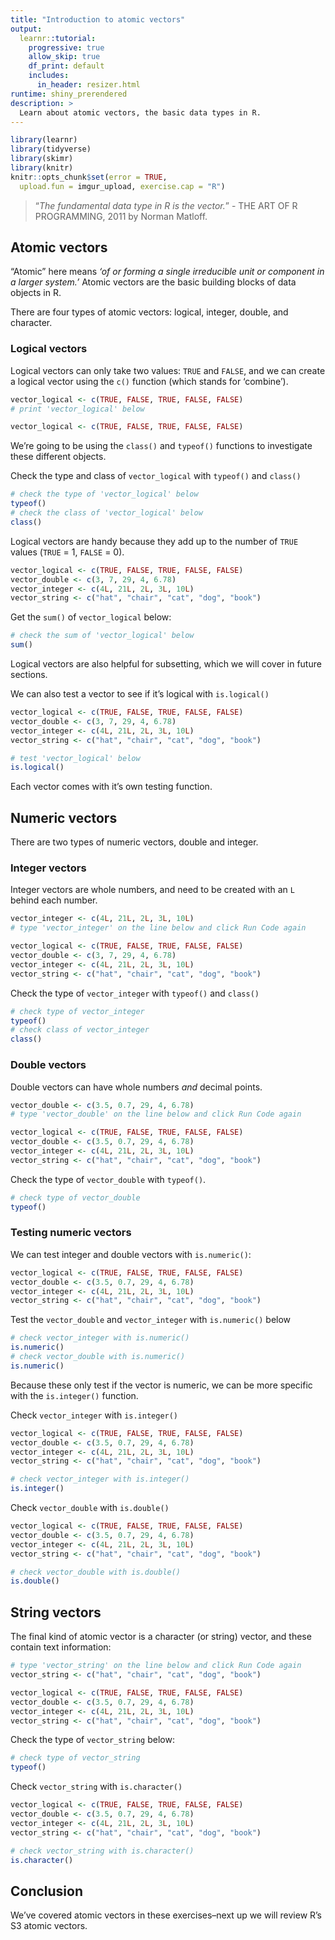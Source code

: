 ```yaml
---
title: "Introduction to atomic vectors"
output: 
  learnr::tutorial:
    progressive: true
    allow_skip: true
    df_print: default
    includes:
      in_header: resizer.html
runtime: shiny_prerendered
description: >
  Learn about atomic vectors, the basic data types in R.
---
```


```r
library(learnr)
library(tidyverse)
library(skimr)
library(knitr)
knitr::opts_chunk$set(error = TRUE,
  upload.fun = imgur_upload, exercise.cap = "R")
```

> "*The fundamental data type in R is the vector.*" - THE ART OF R PROGRAMMING, 2011 by Norman Matloff.

## Atomic vectors 

"Atomic" here means *'of or forming a single irreducible unit or component in a larger system.'* Atomic vectors are the basic building blocks of data objects in R. 

There are four types of atomic vectors: logical, integer, double, and character.

### Logical vectors

Logical vectors can only take two values: `TRUE` and `FALSE`, and we can create a logical vector using the `c()` function (which stands for 'combine').

```r
vector_logical <- c(TRUE, FALSE, TRUE, FALSE, FALSE)
# print 'vector_logical' below

```

```r
vector_logical <- c(TRUE, FALSE, TRUE, FALSE, FALSE)
```

We're going to be using the `class()` and `typeof()` functions to investigate these different objects. 

Check the type and class of `vector_logical` with `typeof()` and `class()`

```r
# check the type of 'vector_logical' below
typeof()
# check the class of 'vector_logical' below
class()
```

Logical vectors are handy because they add up to the number of `TRUE` values (`TRUE` = 1, `FALSE` = 0).

```r
vector_logical <- c(TRUE, FALSE, TRUE, FALSE, FALSE)
vector_double <- c(3, 7, 29, 4, 6.78)
vector_integer <- c(4L, 21L, 2L, 3L, 10L)
vector_string <- c("hat", "chair", "cat", "dog", "book")
```

Get the `sum()` of `vector_logical` below:

```r
# check the sum of 'vector_logical' below
sum()
```

Logical vectors are also helpful for subsetting, which we will cover in future sections. 

We can also test a vector to see if it's logical with `is.logical()`

```r
vector_logical <- c(TRUE, FALSE, TRUE, FALSE, FALSE)
vector_double <- c(3, 7, 29, 4, 6.78)
vector_integer <- c(4L, 21L, 2L, 3L, 10L)
vector_string <- c("hat", "chair", "cat", "dog", "book")
```

```r
# test 'vector_logical' below
is.logical()
```

Each vector comes with it's own testing function.

## Numeric vectors 

There are two types of numeric vectors, double and integer.

### Integer vectors

Integer vectors are whole numbers, and need to be created with an `L` behind each number. 

```r
vector_integer <- c(4L, 21L, 2L, 3L, 10L)
# type 'vector_integer' on the line below and click Run Code again

```

```r
vector_logical <- c(TRUE, FALSE, TRUE, FALSE, FALSE)
vector_double <- c(3, 7, 29, 4, 6.78)
vector_integer <- c(4L, 21L, 2L, 3L, 10L)
vector_string <- c("hat", "chair", "cat", "dog", "book")
```

Check the type of `vector_integer` with `typeof()` and `class()`

```r
# check type of vector_integer
typeof()
# check class of vector_integer
class()
```

### Double vectors

Double vectors can have whole numbers *and* decimal points. 

```r
vector_double <- c(3.5, 0.7, 29, 4, 6.78)
# type 'vector_double' on the line below and click Run Code again

```

```r
vector_logical <- c(TRUE, FALSE, TRUE, FALSE, FALSE)
vector_double <- c(3.5, 0.7, 29, 4, 6.78)
vector_integer <- c(4L, 21L, 2L, 3L, 10L)
vector_string <- c("hat", "chair", "cat", "dog", "book")
```

Check the type of `vector_double` with `typeof()`.

```r
# check type of vector_double
typeof()
```

### Testing numeric vectors

We can test integer and double vectors with `is.numeric()`:

```r
vector_logical <- c(TRUE, FALSE, TRUE, FALSE, FALSE)
vector_double <- c(3.5, 0.7, 29, 4, 6.78)
vector_integer <- c(4L, 21L, 2L, 3L, 10L)
vector_string <- c("hat", "chair", "cat", "dog", "book")
```

Test the `vector_double` and `vector_integer` with `is.numeric()` below

```r
# check vector_integer with is.numeric()
is.numeric()
# check vector_double with is.numeric()
is.numeric()
```

Because these only test if the vector is numeric, we can be more specific with the `is.integer()` function. 

Check `vector_integer` with `is.integer()`

```r
vector_logical <- c(TRUE, FALSE, TRUE, FALSE, FALSE)
vector_double <- c(3.5, 0.7, 29, 4, 6.78)
vector_integer <- c(4L, 21L, 2L, 3L, 10L)
vector_string <- c("hat", "chair", "cat", "dog", "book")
```

```r
# check vector_integer with is.integer()
is.integer()
```

Check `vector_double` with `is.double()`

```r
vector_logical <- c(TRUE, FALSE, TRUE, FALSE, FALSE)
vector_double <- c(3.5, 0.7, 29, 4, 6.78)
vector_integer <- c(4L, 21L, 2L, 3L, 10L)
vector_string <- c("hat", "chair", "cat", "dog", "book")
```

```r
# check vector_double with is.double()
is.double()
```

## String vectors

The final kind of atomic vector is a character (or string) vector, and these contain text information:

```r
# type 'vector_string' on the line below and click Run Code again
vector_string <- c("hat", "chair", "cat", "dog", "book")

```

```r
vector_logical <- c(TRUE, FALSE, TRUE, FALSE, FALSE)
vector_double <- c(3.5, 0.7, 29, 4, 6.78)
vector_integer <- c(4L, 21L, 2L, 3L, 10L)
vector_string <- c("hat", "chair", "cat", "dog", "book")
```

Check the type of `vector_string` below:

```r
# check type of vector_string
typeof()
```

Check `vector_string` with `is.character()`

```r
vector_logical <- c(TRUE, FALSE, TRUE, FALSE, FALSE)
vector_double <- c(3.5, 0.7, 29, 4, 6.78)
vector_integer <- c(4L, 21L, 2L, 3L, 10L)
vector_string <- c("hat", "chair", "cat", "dog", "book")
```

```r
# check vector_string with is.character()
is.character()
```

## Conclusion

We've covered atomic vectors in these exercises--next up we will review R's S3 atomic vectors.

<div data-iframe-height></div>
